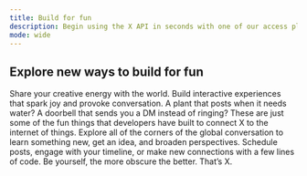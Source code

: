 ```yaml
---
title: Build for fun
description: Begin using the X API in seconds with one of our access plans.
mode: wide
---
```


## Explore new ways to build for fun

<CardGroup>
<Card title="Create art">
  Share your creative energy with the world. Build interactive experiences that spark joy and provoke conversation.
</Card>

<Card title="Connect hardware or gadgets">
  A plant that posts when it needs water? A doorbell that sends you a DM instead
  of ringing? These are just some of the fun things that developers have built
  to connect X to the internet of things.
</Card>

<Card title="Explore the API">
  Explore all of the corners of the global conversation to learn something new,
  get an idea, and broaden perspectives.
</Card>

<Card title="Manage or automate your X account">
  Schedule posts, engage with your timeline, or make new connections with a few
  lines of code.
</Card>

<Card title="Keep X weird">
  Be yourself, the more obscure the better. That’s X.
</Card>
</CardGroup>
